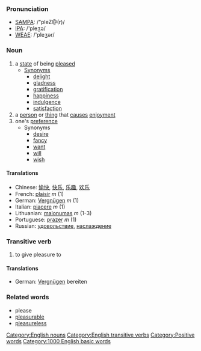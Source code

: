 ===Pronunciation===
*[[SAMPA]]: /"pleZ@(r)/
*[[IPA]]: /'pleʒə/
*[[WEAE]]: /'pleʒər/

===Noun===
# a [[state]] of being [[please]]d
#* [[Synonym]]s
#** [[delight]]
#** [[gladness]]
#** [[gratification]]
#** [[happiness]]
#** [[indulgence]]
#** [[satisfaction]]
# a [[person]] or [[thing]] that [[cause]]s [[enjoyment]]
# one's [[preference]]
#* Synonyms
#** [[desire]]
#** [[fancy]]
#** [[want]]
#** [[will]]
#** [[wish]]

====Translations====

*Chinese: [[愉快]], [[快乐]], [[乐趣]], [[欢乐]]
*French: [[plaisir]] ''m'' (1)
*German: [[Vergnügen]] ''m'' (1)
*Italian: [[piacere]] ''m'' (1)
*Lithuanian: [[malonumas]] ''m'' (1-3)
*Portuguese: [[prazer]] ''m'' (1)
*Russian: [[удовольствие]], [[наслаждение]]

===Transitive verb===
# to give pleasure to

====Translations====
*German: [[Vergnügen]] bereiten 

===Related words===
* please
* [[pleasurable]]
* [[pleasureless]]

[[Category:English nouns]]
[[Category:English transitive verbs]]
[[Category:Positive words]]
[[Category:1000 English basic words]]